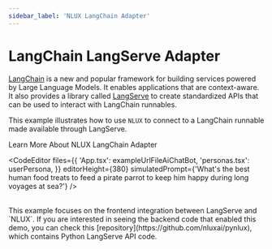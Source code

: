 ```yaml
---
sidebar_label: 'NLUX LangChain Adapter'
---
```



# LangChain LangServe Adapter

[LangChain](https://www.langchain.com/) is a new and popular framework for building services powered by
Large Language Models. It enables applications that are context-aware. It also provides a library called
[LangServe](https://python.langchain.com/docs/langserve) to create standardized APIs that can be used to
interact with LangChain runnables.

This example illustrates how to use `NLUX` to connect to a LangChain runnable made available through LangServe.

<Link className="learn-more-link button button--secondary" to="/learn/adapters/langchain">Learn More About NLUX LangChain Adapter</Link>

<CodeEditor
    files={{
        'App.tsx': exampleUrlFileAiChatBot,
        'personas.tsx': userPersona,
    }}
    editorHeight={380}
    simulatedPrompt={'What\'s the best human food treats to feed a pirate parrot to keep him happy during long voyages at sea?'}
/>

<br />
This example focuses on the frontend integration between LangServe and `NLUX`. If you are interested in seeing
the backend code that enabled this demo, you can check this [repository](https://github.com/nluxai/pynlux),
which contains Python LangServe API code.
